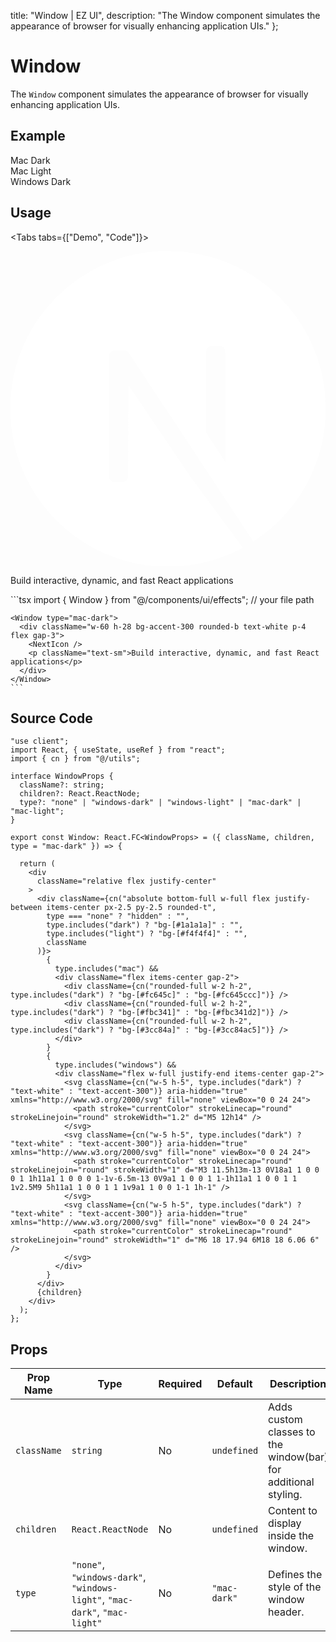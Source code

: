 
  title: "Window | EZ UI",
  description: "The Window component simulates the appearance of browser for visually enhancing application UIs."
};

# Window
The `Window` component simulates the appearance of browser for visually enhancing application UIs.

## Example

<ExampleBox className="justify-evenly lg:flex-row flex-col gap-16 md:px-10 px-4 font-playwrite-gbs">
  <Window>
    <div className="w-60 h-28 bg-accent-300 rounded-b p-2 text-white">
      Mac Dark
    </div>
  </Window>
  <Window type="mac-light">
    <div className="w-60 h-28 bg-accent-white rounded-b p-2 text-accent-300">
      Mac Light
    </div>
  </Window>
  <Window type="windows-dark" className="py-2">
    <div className="w-60 h-28 bg-accent-300 rounded-b p-2 text-white">
      Windows Dark
    </div>
  </Window>

</ExampleBox>

## Usage
<Tabs tabs={["Demo", "Code"]}>
  <Tab title="Demo">
    <div className="w-full flex justify-center py-10">
      <Window type="mac-dark">
        <div className="w-60 h-28 bg-accent-300 rounded-b text-white p-4 flex gap-3">
          <svg className="w-10 h-10 shrink-0" xmlns="http://www.w3.org/2000/svg" fill="currentColor" viewBox="0 0 24 24">
            <title>Next.js</title>
            <g clipPath="url(#clip0)">
              <path d="M11.2141 0.00645944C11.1625 0.0111515 10.9982 0.0275738 10.8504 0.039304C7.44164 0.346635 4.24868 2.18593 2.22639 5.01291C1.10029 6.58476 0.380059 8.36775 0.107918 10.2563C0.0117302 10.9156 0 11.1103 0 12.0041C0 12.898 0.0117302 13.0927 0.107918 13.7519C0.760117 18.2587 3.96716 22.0452 8.31672 23.4481C9.0956 23.6991 9.91672 23.8704 10.8504 23.9736C11.2141 24.0135 12.7859 24.0135 13.1496 23.9736C14.7613 23.7953 16.1267 23.3965 17.4733 22.7091C17.6798 22.6035 17.7196 22.5754 17.6915 22.5519C17.6727 22.5378 16.793 21.3578 15.7372 19.9314L13.8182 17.339L11.4135 13.7801C10.0903 11.8235 9.00176 10.2235 8.99238 10.2235C8.98299 10.2211 8.97361 11.8024 8.96891 13.7331C8.96188 17.1138 8.95953 17.2499 8.9173 17.3296C8.85631 17.4446 8.80938 17.4915 8.71085 17.5431C8.63578 17.5807 8.57009 17.5877 8.21584 17.5877H7.80997L7.70205 17.5197C7.63167 17.4751 7.58006 17.4164 7.54487 17.3484L7.4956 17.2428L7.50029 12.539L7.50733 7.83285L7.58006 7.74136C7.6176 7.69209 7.69736 7.62875 7.75367 7.59825C7.84985 7.55133 7.88739 7.54664 8.29325 7.54664C8.77185 7.54664 8.85161 7.5654 8.97595 7.70147C9.01114 7.73901 10.3132 9.7003 11.871 12.0628C13.4287 14.4252 15.5589 17.651 16.6053 19.2346L18.5056 22.1132L18.6018 22.0499C19.4534 21.4962 20.3543 20.7079 21.0674 19.8868C22.5853 18.1437 23.5636 16.0182 23.8921 13.7519C23.9883 13.0927 24 12.898 24 12.0041C24 11.1103 23.9883 10.9156 23.8921 10.2563C23.2399 5.74957 20.0328 1.96306 15.6833 0.560125C14.9161 0.311445 14.0997 0.140184 13.1848 0.036958C12.9595 0.0134976 11.4088 -0.0123089 11.2141 0.00645944ZM16.1267 7.26511C16.2393 7.32142 16.3308 7.42933 16.3636 7.54194C16.3824 7.60294 16.3871 8.90734 16.3824 11.8469L16.3754 16.0651L15.6317 14.9249L14.8856 13.7848V10.7185C14.8856 8.73608 14.895 7.62171 14.9091 7.56775C14.9466 7.43637 15.0287 7.33315 15.1413 7.27215C15.2375 7.22288 15.2727 7.21819 15.6411 7.21819C15.9883 7.21819 16.0493 7.22288 16.1267 7.26511Z" fill="white" />
            </g>
            <defs>
              <clipPath id="clip0">
                <rect width="24" height="24" fill="white" />
              </clipPath>
            </defs>
          </svg>
          <p className="text-sm">Build interactive, dynamic, and fast React applications</p>
        </div>
      </Window>
    </div>
  </Tab>
  <Tab title="Code">
    ```tsx
    import { Window } from "@/components/ui/effects";  // your file path

    <Window type="mac-dark">
      <div className="w-60 h-28 bg-accent-300 rounded-b text-white p-4 flex gap-3">
        <NextIcon />
        <p className="text-sm">Build interactive, dynamic, and fast React applications</p>
      </div>
    </Window>
    ```
  </Tab>
</Tabs>

## Source Code

```tsx
"use client";
import React, { useState, useRef } from "react";
import { cn } from "@/utils";

interface WindowProps {
  className?: string;
  children?: React.ReactNode;
  type?: "none" | "windows-dark" | "windows-light" | "mac-dark" | "mac-light";
}

export const Window: React.FC<WindowProps> = ({ className, children, type = "mac-dark" }) => {

  return (
    <div
      className="relative flex justify-center"
    >
      <div className={cn("absolute bottom-full w-full flex justify-between items-center px-2.5 py-2.5 rounded-t",
        type === "none" ? "hidden" : "",
        type.includes("dark") ? "bg-[#1a1a1a]" : "",
        type.includes("light") ? "bg-[#f4f4f4]" : "",
        className
      )}>
        {
          type.includes("mac") &&
          <div className="flex items-center gap-2">
            <div className={cn("rounded-full w-2 h-2", type.includes("dark") ? "bg-[#fc645c]" : "bg-[#fc645ccc]")} />
            <div className={cn("rounded-full w-2 h-2", type.includes("dark") ? "bg-[#fbc341]" : "bg-[#fbc341d2]")} />
            <div className={cn("rounded-full w-2 h-2", type.includes("dark") ? "bg-[#3cc84a]" : "bg-[#3cc84ac5]")} />
          </div>
        }
        {
          type.includes("windows") &&
          <div className="flex w-full justify-end items-center gap-2">
            <svg className={cn("w-5 h-5", type.includes("dark") ? "text-white" : "text-accent-300")} aria-hidden="true" xmlns="http://www.w3.org/2000/svg" fill="none" viewBox="0 0 24 24">
              <path stroke="currentColor" strokeLinecap="round" strokeLinejoin="round" strokeWidth="1.2" d="M5 12h14" />
            </svg>
            <svg className={cn("w-5 h-5", type.includes("dark") ? "text-white" : "text-accent-300")} aria-hidden="true" xmlns="http://www.w3.org/2000/svg" fill="none" viewBox="0 0 24 24">
              <path stroke="currentColor" strokeLinecap="round" strokeLinejoin="round" strokeWidth="1" d="M3 11.5h13m-13 0V18a1 1 0 0 0 1 1h11a1 1 0 0 0 1-1v-6.5m-13 0V9a1 1 0 0 1 1-1h11a1 1 0 0 1 1 1v2.5M9 5h11a1 1 0 0 1 1 1v9a1 1 0 0 1-1 1h-1" />
            </svg>
            <svg className={cn("w-5 h-5", type.includes("dark") ? "text-white" : "text-accent-300")} aria-hidden="true" xmlns="http://www.w3.org/2000/svg" fill="none" viewBox="0 0 24 24">
              <path stroke="currentColor" strokeLinecap="round" strokeLinejoin="round" strokeWidth="1" d="M6 18 17.94 6M18 18 6.06 6" />
            </svg>
          </div>
        }
      </div>
      {children}
    </div>
  );
};

```

## Props

| **Prop Name** | **Type**                 | **Required** | **Default** | **Description**                                                                 |
|---------------|--------------------------|--------------|-------------|---------------------------------------------------------------------------------|
| `className`   | `string`                | No           | `undefined` | Adds custom classes to the window(bar) for additional styling.                   |
| `children`    | `React.ReactNode`       | No           | `undefined` | Content to display inside the window.                                            |
| `type`        | `"none"`, `"windows-dark"`, `"windows-light"`, `"mac-dark"`, `"mac-light"` | No | `"mac-dark"` | Defines the style of the window header.|
